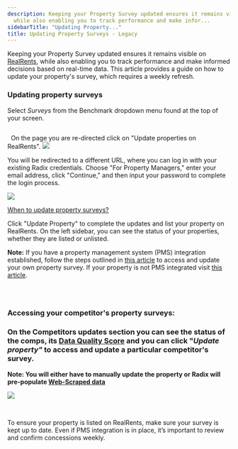 ```yaml
---
description: Keeping your Property Survey updated ensures it remains visible on RealRentskbarticlezendeskradix
  while also enabling you to track performance and make infor...
sidebarTitle: "Updating Property..."
title: Updating Property Surveys - Legacy
---
```


Keeping your Property Survey updated ensures it remains visible on [RealRents](kb://article/zendesk:radix:32826267937933), while also enabling you to track performance and make informed decisions based on real-time data. This article provides a guide on how to update your property's survey, which requires a weekly refresh.


### Updating property surveys


Select *Surveys* from the Benchmark dropdown menu found at the top of your screen. 


<Frame caption="Access property surveys and benchmark data in the RADIX Analytics dashboard.">
  <img src="/images/radix/a531f15a1b4eee5e8998a0bd8d77f731ccc61146.png" alt="" />
</Frame>


   On the page you are re-directed click on "Update properties on RealRents".  ![](/images/radix/262cd5960608b546dde73312c72c0247a8370a85.png)


You will be redirected to a different URL, where you can log in with your existing Radix credentials. Choose "For Property Managers," enter your email address, click "Continue," and then input your password to complete the login process.


 ![](/images/radix/7711da3dfbb1f7d3312bd52cb420fb413af82c7b.png) 


[When to update property surveys?](kb://article/zendesk:radix:26325272809997)


Click "Update Property" to complete the updates and list your property on RealRents. On the left sidebar, you can see the status of your properties, whether they are listed or unlisted. 



**Note:** If you have a property management system (PMS) integration established, follow the steps outlined in [this article](kb://article/zendesk:radix:27994992281869) to access and update your own property survey. If your property is not PMS integrated visit [this article](kb://article/zendesk:radix:32860114535693). 



<Frame caption="Property management dashboard displaying details and updates for Bella Olivia.">
  <img src="/images/radix/02fef66b0cde075bec8cfc686a61eea306f1aba4.png" alt="" />
</Frame>


 


### **Accessing your competitor's property surveys:**


### **On the Competitors updates section you can see the status of the comps, its [Data Quality Score](kb://article/zendesk:radix:28429466699533) and you can click "*Update property"* to access and update a particular competitor's survey.**


****Note**: You will either have to manually update the property or Radix will pre-populate [Web-Scraped data](kb://article/zendesk:radix:29750300559757)**


**![](/images/radix/9a9109eaddaa03f41587ae8ae148a681533ffe52.png)**


 



To ensure your property is listed on RealRents, make sure your survey is kept up to date. Even if PMS integration is in place, it’s important to review and confirm concessions weekly.